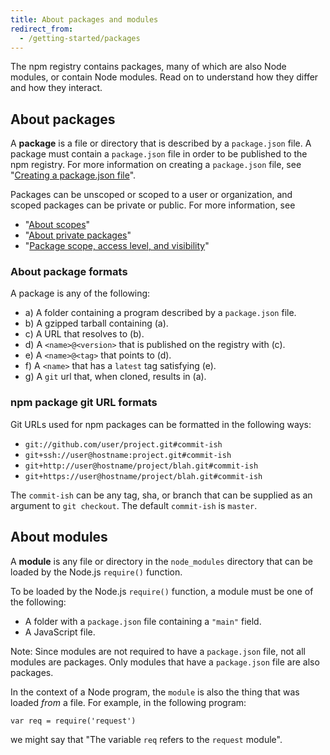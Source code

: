 ```yaml
---
title: About packages and modules
redirect_from:
  - /getting-started/packages
---
```


The npm registry contains packages, many of which are also Node modules, or contain Node modules. Read on to understand how they differ and how they interact.

## About packages

A **package** is a file or directory that is described by a `package.json` file. A package must contain a `package.json` file in order to be published to the npm registry. For more information on creating a `package.json` file, see "[Creating a package.json file][pkg-json]".

Packages can be unscoped or scoped to a user or organization, and scoped packages can be private or public. For more information, see
- "[About scopes][about-scopes]"
- "[About private packages][private-pkgs]"
- "[Package scope, access level, and visibility][pkg-viz]"

### About package formats

A package is any of the following:

* a) A folder containing a program described by a `package.json` file.
* b) A gzipped tarball containing (a).
* c) A URL that resolves to (b).
* d) A `<name>@<version>` that is published on the registry with (c).
* e) A `<name>@<tag>` that points to (d).
* f) A `<name>` that has a `latest` tag satisfying (e).
* g) A `git` url that, when cloned, results in (a).

### npm package git URL formats

Git URLs used for npm packages can be formatted in the following ways:

- `git://github.com/user/project.git#commit-ish`
- `git+ssh://user@hostname:project.git#commit-ish`
- `git+http://user@hostname/project/blah.git#commit-ish`
- `git+https://user@hostname/project/blah.git#commit-ish`

The `commit-ish` can be any tag, sha, or branch that can be supplied as
an argument to `git checkout`. The default `commit-ish` is `master`.

## About modules

A **module** is any file or directory in the `node_modules` directory that can be loaded by the Node.js `require()` function.

To be loaded by the Node.js `require()` function, a module must be one of the following:

* A folder with a `package.json` file containing a `"main"` field.
* A JavaScript file.

<div class="note">

<span class="bold">Note: </span>
Since modules are not required to have a `package.json` file, not all modules are packages. Only modules that have a `package.json` file are also packages.

</div>

In the context of a Node program, the `module` is also the thing that
was loaded *from* a file. For example, in the following program:

    var req = require('request')

we might say that "The variable `req` refers to the `request` module".


[about-scopes]: about-scopes
[private-pkgs]: about-private-packages
[pkg-json]: creating-a-package-json-file
[pkg-viz]: package-scope-access-level-and-visibility
